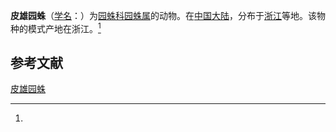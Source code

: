 {{Speciesbox
| name = 皮雄园蛛
| status = 
| status_system = 
| image = 
| genus = Araneus
| species = pichoni
| authority = (Schenkel, 1963)<ref name='id13531'>{{cite web| url =http://www.bioinfo.cn/db05/BjdwSpecies.php?action=view&id=13531| title =皮雄园蛛| work =《中国动物物种编目数据库》| publisher =中国科学院微生物研究所| author =中国科学院动物研究所| accessdate =2009-04-28| deadurl =yes| archiveurl =https://web.archive.org/web/20160305034701/http://www.bioinfo.cn/db05/BjdwSpecies.php?action=view&id=13531| archivedate =2016年3月5日| df =}}</ref>
}}

'''皮雄园蛛'''（[[学名|学名]]：{{lang|la|''Araneus pichoni''}}）为[[园蛛科|园蛛科]][[园蛛属|园蛛属]]的动物。在[[中国大陆|中国大陆]]，分布于[[浙江|浙江]]等地。该物种的模式产地在浙江。<ref name='id13531'/>

== 参考文献 ==
{{reflist}}

{{Wikispecies|Araneus pichoni}}
{{Taxonbar|from=Q4278793}}

[[Category:园蛛属|皮雄园蛛]]


{{蜘蛛小作品}}